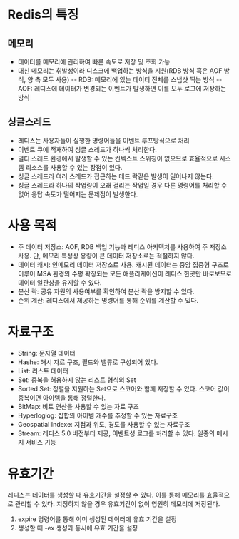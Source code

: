 # Redis의 특징

## 메모리
- 데이터를 메모리에 관리하여 빠른 속도로 저장 및 조회 가능
- 대신 메모리는 휘발성이라 디스크에 백업하는 방식을 지원(RDB 방식 혹은 AOF 방식, 양 측 모두 사용)
-- RDB: 메모리에 있는 데이터 전체를 스냅샷 찍는 방식
-- AOF: 레디스에 데이터가 변경되는 이벤트가 발생하면 이를 모두 로그에 저장하는 방식

## 싱글스레드
- 레디스는 사용자들이 실행한 명령어들을 이벤트 루프방식으로 처리
- 이벤트 큐에 적재하여 싱글 스레드가 하나씩 처리한다.
- 멀티 스레드 환경에서 발생할 수 있는 컨텍스트 스위칭이 없으므로 효율적으로 시스템 리소스를 사용할 수 있는 장점이 있다.
- 싱글 스레드라 여러 스레드가 접근하는 데드 락같은 발생이 일어나지 않는다.
- 싱글 스레드라 하나의 작업량이 오래 걸리는 작업일 경우 다른 명령어를 처리할 수 없어 응답 속도가 떨어지는 문제점이 발생한다.

# 사용 목적
- 주 데이터 저장소: AOF, RDB 백업 기능과 레디스 아키텍처를 사용하여 주 저장소 사용. 단,  메모리 특성상 용량이 큰 데이터 저장소로는 적절하지 않다.
- 데이터 캐시: 인메모리 데이터 저장소로 사용. 캐시된 데이터는 중앙 집중형 구조로 이루어 MSA 환경의 수평 확장되는 모든 애플리케이션이 레디스 한곳만 바로보므로 데이터 일관상을 유지할 수 있다.
- 분산 락: 공유 자원의 사용여부를 확인하여 분산 락을 방지할 수 있다.
- 순위 계산: 레디스에서 제공하는 명령어를 통해 순위를 계산할 수 있다.

# 자료구조
- String: 문자열 데이터
- Hashe: 해시 자료 구조, 필드와 밸류로 구성되어 있다.
- List: 리스트 데이터
- Set: 중복을 허용하지 않는 리스트 형식의 Set
- Sorted Set: 정렬을 지원하는 Set으로 스코어와 함께 저장할 수 있다. 스코어 값이 중복이면 아이템을 통해 정렬한다.
- BitMap: 비트 연산을 사용할 수 있는 자료 구조
- Hyperloglog: 집합의 아이템 개수를 추정할 수 있는 자료구조
- Geospatial Indexe: 지점과 위도, 경도를 사용할 수 있는 자료구조
- Stream: 레디스 5.0 버전부터 제공, 이벤트성 로그를 처리할 수 있다. 일종의 메시지 서비스 기능

# 유효기간
레디스는 데이터를 생성할 때 유효기간을 설정할 수 있다. 이를 통해 메모리를 효율적으로 관리할 수 있다. 지정하지 않을 경우 유효기간이 없이 영원히 메모리에 저장된다.
1. expire 명령어를 통해 이미 생성된 데이터에 유효 기간을 설정
2. 생성할 때 -ex 생성과 동시에 유효 기간을 설정

